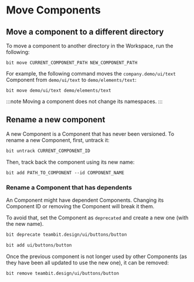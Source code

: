 # Move Components

## Move a component to a different directory

To move a component to another directory in the Workspace, run the following:

```
bit move CURRENT_COMPONENT_PATH NEW_COMPONENT_PATH
```

For example, the following command moves the `company.demo/ui/text` Component from `demo/ui/text` to `demo/elements/text`:

```
bit move demo/ui/text demo/elements/text
```

:::note Moving a component does not change its namespaces.
:::


## Rename a new component

A new Component is a Component that has never been versioned. 
To rename a new Component, first, untrack it:

```bash
bit untrack CURRENT_COMPONENT_ID
```

Then, track back the component using its new name:

```
bit add PATH_TO_COMPONENT --id COMPONENT_NAME
```

### Rename a Component that has dependents

An Component might have dependent Components. Changing its Component ID or removing the Component will break it them.

To avoid that, set the Component as `deprecated` and create a new one (with the new name).

```bash
bit deprecate teambit.design/ui/buttons/button
```

```bash
bit add ui/buttons/button
```

Once the previous component is not longer used by other Components (as they have been all updated to use the new one), it can be removed:

```
bit remove teambit.design/ui/buttons/button
```
